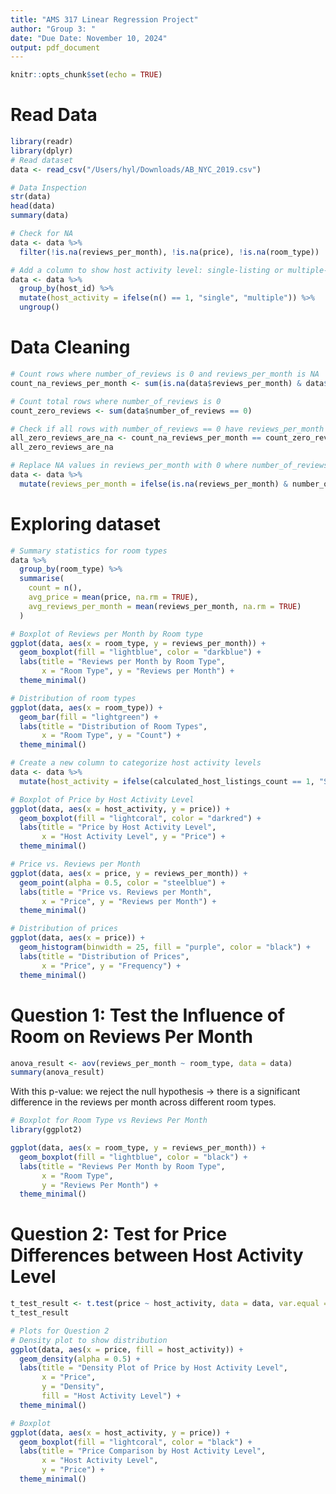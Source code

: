 ```yaml
---
title: "AMS 317 Linear Regression Project"
author: "Group 3: "
date: "Due Date: November 10, 2024"
output: pdf_document
---
```


```r
knitr::opts_chunk$set(echo = TRUE)
```

# Read Data
```r
library(readr)
library(dplyr)
# Read dataset
data <- read_csv("/Users/hyl/Downloads/AB_NYC_2019.csv")

# Data Inspection
str(data)
head(data)
summary(data)
```

```r
# Check for NA
data <- data %>%
  filter(!is.na(reviews_per_month), !is.na(price), !is.na(room_type))

# Add a column to show host activity level: single-listing or multiple-listing hosts
data <- data %>%
  group_by(host_id) %>%
  mutate(host_activity = ifelse(n() == 1, "single", "multiple")) %>%
  ungroup()
```

# Data Cleaning 
```r
# Count rows where number_of_reviews is 0 and reviews_per_month is NA
count_na_reviews_per_month <- sum(is.na(data$reviews_per_month) & data$number_of_reviews == 0)

# Count total rows where number_of_reviews is 0
count_zero_reviews <- sum(data$number_of_reviews == 0)

# Check if all rows with number_of_reviews == 0 have reviews_per_month as NA
all_zero_reviews_are_na <- count_na_reviews_per_month == count_zero_reviews
all_zero_reviews_are_na

# Replace NA values in reviews_per_month with 0 where number_of_reviews is 0
data <- data %>%
  mutate(reviews_per_month = ifelse(is.na(reviews_per_month) & number_of_reviews == 0, 0, reviews_per_month))
```

# Exploring dataset
```r
# Summary statistics for room types
data %>%
  group_by(room_type) %>%
  summarise(
    count = n(),
    avg_price = mean(price, na.rm = TRUE),
    avg_reviews_per_month = mean(reviews_per_month, na.rm = TRUE)
  )

# Boxplot of Reviews per Month by Room type
ggplot(data, aes(x = room_type, y = reviews_per_month)) +
  geom_boxplot(fill = "lightblue", color = "darkblue") +
  labs(title = "Reviews per Month by Room Type",
       x = "Room Type", y = "Reviews per Month") +
  theme_minimal()

# Distribution of room types
ggplot(data, aes(x = room_type)) +
  geom_bar(fill = "lightgreen") +
  labs(title = "Distribution of Room Types",
       x = "Room Type", y = "Count") +
  theme_minimal()

# Create a new column to categorize host activity levels
data <- data %>%
  mutate(host_activity = ifelse(calculated_host_listings_count == 1, "Single Listing", "Multiple Listings"))

# Boxplot of Price by Host Activity Level
ggplot(data, aes(x = host_activity, y = price)) +
  geom_boxplot(fill = "lightcoral", color = "darkred") +
  labs(title = "Price by Host Activity Level",
       x = "Host Activity Level", y = "Price") +
  theme_minimal()

# Price vs. Reviews per Month
ggplot(data, aes(x = price, y = reviews_per_month)) +
  geom_point(alpha = 0.5, color = "steelblue") +
  labs(title = "Price vs. Reviews per Month",
       x = "Price", y = "Reviews per Month") +
  theme_minimal()

# Distribution of prices
ggplot(data, aes(x = price)) +
  geom_histogram(binwidth = 25, fill = "purple", color = "black") +
  labs(title = "Distribution of Prices",
       x = "Price", y = "Frequency") +
  theme_minimal()
```

# Question 1: Test the Influence of Room on Reviews Per Month
```r
anova_result <- aov(reviews_per_month ~ room_type, data = data)
summary(anova_result)
```
With this p-value: we reject the null hypothesis -> there is a significant difference in the reviews per month across different room types.
```r
# Boxplot for Room Type vs Reviews Per Month
library(ggplot2)

ggplot(data, aes(x = room_type, y = reviews_per_month)) +
  geom_boxplot(fill = "lightblue", color = "black") +
  labs(title = "Reviews Per Month by Room Type",
       x = "Room Type",
       y = "Reviews Per Month") +
  theme_minimal()
```

# Question 2: Test for Price Differences between Host Activity Level
```r
t_test_result <- t.test(price ~ host_activity, data = data, var.equal = TRUE)
t_test_result
```
```r
# Plots for Question 2
# Density plot to show distribution
ggplot(data, aes(x = price, fill = host_activity)) +
  geom_density(alpha = 0.5) +
  labs(title = "Density Plot of Price by Host Activity Level",
       x = "Price",
       y = "Density",
       fill = "Host Activity Level") +
  theme_minimal()

# Boxplot
ggplot(data, aes(x = host_activity, y = price)) +
  geom_boxplot(fill = "lightcoral", color = "black") +
  labs(title = "Price Comparison by Host Activity Level",
       x = "Host Activity Level",
       y = "Price") +
  theme_minimal()
```



